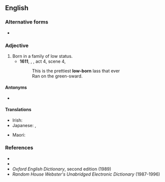 {{also|lowborn}}

==English==

===Alternative forms===
* {{l|en|lowborn}}

===Adjective===
{{en-adj|head=[[low]]-[[born]]}}

# Born in a family of low status.
#* '''1611''', {{w|William Shakespeare}}, ''{{w|A Winter's Tale}}'', act 4, scene 4,
#*: This is the prettiest '''low-born''' lass that ever
#*: Ran on the green-sward.

====Antonyms====
* {{l|en|high-born}}

====Translations====
{{trans-top|born of humble parentage}}
* Irish: {{t|ga|anuasal}}
* Japanese: {{t|ja|賎しい|tr=iyashii}}, {{t+|ja|下賎|alt=下賎な|tr=gesen na}}
{{trans-mid}}
* Maori: {{t|mi|tautauhea}}
{{trans-bottom}}

===References===
* {{R:OneLook}}
* {{R:Dictionary.com|lowborn}}
* ''Oxford English Dictionary'', second edition (1989)
* ''Random House Webster's Unabridged Electronic Dictionary'' (1987-1996)